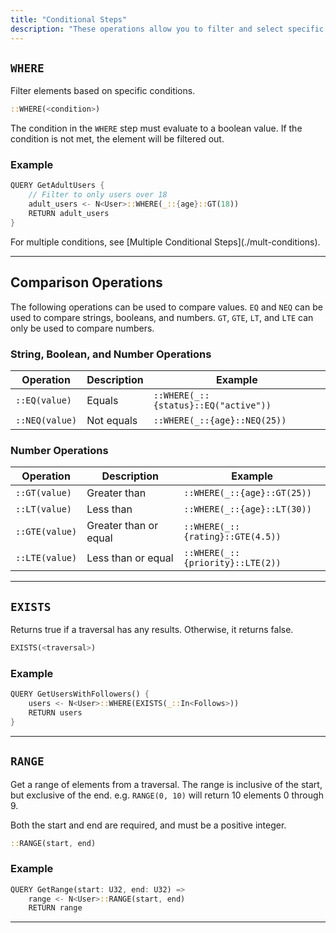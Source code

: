 ```yaml
---
title: "Conditional Steps"
description: "These operations allow you to filter and select specific elements from your graph based on conditions."
---
```


## `WHERE`

Filter elements based on specific conditions.

```rust
::WHERE(<condition>)
```

The condition in the `WHERE` step must evaluate to a boolean value.
If the condition is not met, the element will be filtered out.

### Example

```rust
QUERY GetAdultUsers {
    // Filter to only users over 18
    adult_users <- N<User>::WHERE(_::{age}::GT(18))
    RETURN adult_users
}
```

<Tip>
For multiple conditions, see [Multiple Conditional Steps](./mult-conditions).
</Tip>

---

## Comparison Operations

The following operations can be used to compare values.
`EQ` and `NEQ` can be used to compare strings, booleans, and numbers.
`GT`, `GTE`, `LT`, and `LTE` can only be used to compare numbers.

### String, Boolean, and Number Operations

| Operation | Description | Example |
| -------------- | ----------- | ------------------------------------ |
| `::EQ(value)` | Equals | `::WHERE(_::{status}::EQ("active"))` |
| `::NEQ(value)` | Not equals | `::WHERE(_::{age}::NEQ(25))` |

### Number Operations

| Operation | Description | Example |
| -------------- | --------------------- | -------------------------------- |
| `::GT(value)` | Greater than | `::WHERE(_::{age}::GT(25))` |
| `::LT(value)` | Less than | `::WHERE(_::{age}::LT(30))` |
| `::GTE(value)` | Greater than or equal | `::WHERE(_::{rating}::GTE(4.5))` |
| `::LTE(value)` | Less than or equal | `::WHERE(_::{priority}::LTE(2))` |

---

## `EXISTS`

Returns true if a traversal has any results. Otherwise, it returns false.

```rust
EXISTS(<traversal>)
```

### Example

```rust
QUERY GetUsersWithFollowers() {
    users <- N<User>::WHERE(EXISTS(_::In<Follows>))
    RETURN users
}
```

---

## `RANGE`

Get a range of elements from a traversal. 
The range is inclusive of the start, but exclusive of the end. 
e.g. `RANGE(0, 10)` will return 10 elements 0 through 9.

Both the start and end are required, and must be a positive integer.

```rust
::RANGE(start, end)
```

### Example

```rust
QUERY GetRange(start: U32, end: U32) =>
    range <- N<User>::RANGE(start, end)
    RETURN range
```

---

